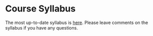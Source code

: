 # Course Syllabus {-}

The most up-to-date syllabus is <a href="https://docs.google.com/document/d/1Z39J9Hn-qn2iKcrVzpMz3nm60ThnGKZMZQ_cWJSlUOg/edit?usp=sharing" target="_blank">here</a>.
Please leave comments on the syllabus if you have any questions.
